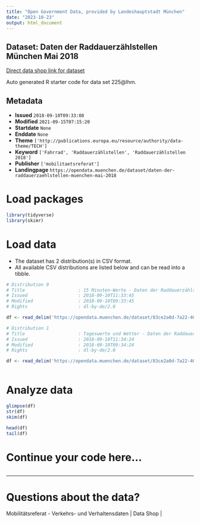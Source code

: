 ```yaml
---
title: "Open Government Data, provided by Landeshauptstadt München"
date: "2023-10-23"
output: html_document
---
```


## Dataset: Daten der Raddauerzählstellen München Mai 2018

[Direct data shop link for dataset](https://opendata.muenchen.de/dataset/daten-der-raddauerzaehlstellen-muenchen-mai-2018)

Auto generated R starter code for data set 225@lhm.

## Metadata

- **Issued** `2018-09-10T09:33:08`
- **Modified** `2021-09-15T07:15:20`
- **Startdate** `None`
- **Enddate** `None`
- **Theme** `['http://publications.europa.eu/resource/authority/data-theme/TECH']`
- **Keyword** `['Fahrrad', 'Raddauerzählstellen', 'Raddauerzählstellen 2018']`
- **Publisher** `['mobilitaetsreferat']`
- **Landingpage** `https://opendata.muenchen.de/dataset/daten-der-raddauerzaehlstellen-muenchen-mai-2018`


# Load packages

```r

library(tidyverse)
library(skimr)

```

# Load data

-   The dataset has 2 distribution(s) in CSV format.
-   All available CSV distributions are listed below and can be read into a tibble.

```r

# Distribution 0
# Title                    : 15 Minuten-Werte - Daten der Raddauerzählstellen München Mai 2018
# Issued                   : 2018-09-10T11:33:45
# Modified                 : 2018-09-10T09:33:45
# Rights                   : dl-by-de/2.0

df <- read_delim('https://opendata.muenchen.de/dataset/83ce2a0d-7a22-409d-b2a1-2692426b747d/resource/8dd210a2-cd4d-406e-b3be-3af861a9c404/download/rad20180515min.csv')

# Distribution 1
# Title                    : Tageswerte und Wetter - Daten der Raddauerzählstellen München Mai  2018
# Issued                   : 2018-09-10T11:34:24
# Modified                 : 2018-09-10T09:34:24
# Rights                   : dl-by-de/2.0

df <- read_delim('https://opendata.muenchen.de/dataset/83ce2a0d-7a22-409d-b2a1-2692426b747d/resource/b4e6ddd3-715c-4e39-addf-e79e8a1cb02d/download/rad201805tage.csv')



```

# Analyze data

```r

glimpse(df)
str(df)
skim(df)

head(df)
tail(df)

```

# Continue your code here...

```r

```

------------------------------------------------------------------------

# Questions about the data?

Mobilitätsreferat - Verkehrs- und Verhaltensdaten | Data Shop | 
